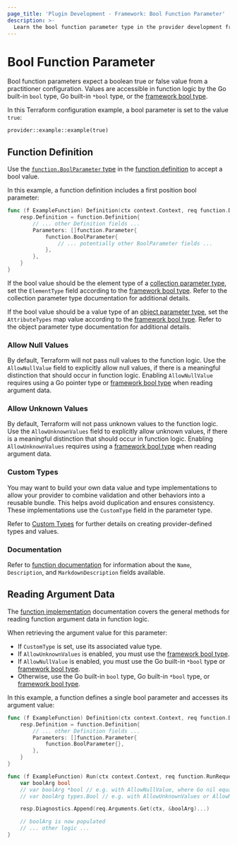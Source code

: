 ```yaml
---
page_title: 'Plugin Development - Framework: Bool Function Parameter'
description: >-
  Learn the bool function parameter type in the provider development framework.
---
```


# Bool Function Parameter

Bool function parameters expect a boolean true or false value from a practitioner configuration. Values are accessible in function logic by the Go built-in `bool` type, Go built-in `*bool` type, or the [framework bool type](/terraform/plugin/framework/handling-data/types/bool).

In this Terraform configuration example, a bool parameter is set to the value `true`:

```hcl
provider::example::example(true)
```

## Function Definition

Use the [`function.BoolParameter` type](https://pkg.go.dev/github.com/hashicorp/terraform-plugin-framework/function#BoolParameter) in the [function definition](/terraform/plugin/framework/functions/implementation#definition-method) to accept a bool value.

In this example, a function definition includes a first position bool parameter:

```go
func (f ExampleFunction) Definition(ctx context.Context, req function.DefinitionRequest, resp *function.DefinitionResponse) {
    resp.Definition = function.Definition{
        // ... other Definition fields ...
        Parameters: []function.Parameter{
            function.BoolParameter{
                // ... potentially other BoolParameter fields ...
            },
        },
    }
}
```

If the bool value should be the element type of a [collection parameter type](/terraform/plugin/framework/functions/parameters#collection-parameter-types), set the `ElementType` field according to the [framework bool type](/terraform/plugin/framework/handling-data/types/bool). Refer to the collection parameter type documentation for additional details.

If the bool value should be a value type of an [object parameter type](/terraform/plugin/framework/functions/parameters#object-parameter-type), set the `AttributeTypes` map value according to the [framework bool type](/terraform/plugin/framework/handling-data/types/bool). Refer to the object parameter type documentation for additional details.

### Allow Null Values

By default, Terraform will not pass null values to the function logic. Use the `AllowNullValue` field to explicitly allow null values, if there is a meaningful distinction that should occur in function logic. Enabling `AllowNullValue` requires using a Go pointer type or [framework bool type](/terraform/plugin/framework/handling-data/types/bool) when reading argument data.

### Allow Unknown Values

By default, Terraform will not pass unknown values to the function logic. Use the `AllowUnknownValues` field to explicitly allow unknown values, if there is a meaningful distinction that should occur in function logic. Enabling `AllowUnknownValues` requires using a [framework bool type](/terraform/plugin/framework/handling-data/types/bool) when reading argument data.

### Custom Types

You may want to build your own data value and type implementations to allow your provider to combine validation and other behaviors into a reusable bundle. This helps avoid duplication and ensures consistency. These implementations use the `CustomType` field in the parameter type.

Refer to [Custom Types](/terraform/plugin/framework/handling-data/types/custom) for further details on creating provider-defined types and values.

### Documentation

Refer to [function documentation](/terraform/plugin/framework/functions/documentation) for information about the `Name`, `Description`, and `MarkdownDescription` fields available.

## Reading Argument Data

The [function implementation](/terraform/plugin/framework/functions/implementation) documentation covers the general methods for reading function argument data in function logic.

When retrieving the argument value for this parameter:

* If `CustomType` is set, use its associated value type.
* If `AllowUnknownValues` is enabled, you must use the [framework bool type](/terraform/plugin/framework/handling-data/types/bool).
* If `AllowNullValue` is enabled, you must use the Go built-in `*bool` type or [framework bool type](/terraform/plugin/framework/handling-data/types/bool).
* Otherwise, use the Go built-in `bool` type, Go built-in `*bool` type, or [framework bool type](/terraform/plugin/framework/handling-data/types/bool).

In this example, a function defines a single bool parameter and accesses its argument value:

```go
func (f ExampleFunction) Definition(ctx context.Context, req function.DefinitionRequest, resp *function.DefinitionResponse) {
    resp.Definition = function.Definition{
        // ... other Definition fields ...
        Parameters: []function.Parameter{
            function.BoolParameter{},
        },
    }
}

func (f ExampleFunction) Run(ctx context.Context, req function.RunRequest, resp *function.RunResponse) {
    var boolArg bool
    // var boolArg *bool // e.g. with AllowNullValue, where Go nil equals Terraform null
    // var boolArg types.Bool // e.g. with AllowUnknownValues or AllowNullValue

    resp.Diagnostics.Append(req.Arguments.Get(ctx, &boolArg)...)

    // boolArg is now populated
    // ... other logic ...
}
```
